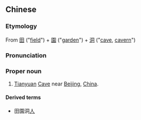 {{also|田园洞}}
==Chinese==
{{zh-forms|s=田园洞|type=21}}
{{wikipedia|Tianyuan Cave}}

===Etymology===
From [[田]] ("[[field]]") + [[園]] ("[[garden]]") + [[洞]] ("[[cave]], [[cavern]]")

===Pronunciation===
{{zh-pron
|m=Tiányuán Dòng
|cat=pn
}}

===Proper noun===
{{zh-proper noun}}

# {{lb|zh|geography}} [[Tianyuan]] [[cave|Cave]] near [[Beijing]], [[China]].

====Derived terms====
* 田園洞[[人]]
